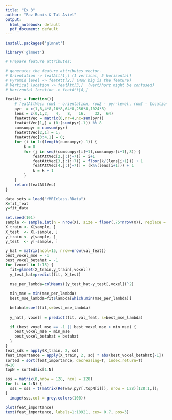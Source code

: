 ```yaml
---
title: "Ex 3"
author: "Paz Bunis & Tal Aviel"
output:
  html_notebook: default
  pdf_document: default
---
```


```r
install.packages('glmnet')
```

```r
library('glmnet')
```

```r
# Prepare feature attributes:

# generates the feature attributes vector.
# Orientation -> featAtt[1,] (1 vertical, 5 horizontal)  
# Pyramid level -> featAtt[2,] (How big is the feature)
# Vertical location -> featAtt[3,]  (vert/horz might be confused)
# Horizontal location -> featAtt[4,] 

featAtt = function(){
    # featAttVec: row1 - orientation, row2 - pyr-level, row3 - locationx, row4 - locationy
    pyr  = c(1,8,4*8,16*8,64*8,256*8,1024*8)
    lens = c(0,1,2,   4,   8,   16,    32,  64)
    featAttVec = matrix(0,nr=4,nc=sum(pyr))
    featAttVec[1,] = (0:(sum(pyr)-1)) %% 8
    cumsumpyr = cumsum(pyr)
    featAttVec[2,1] = 1;
    featAttVec[3:4,1] = 0;
    for (i in 1:(length(cumsumpyr)-1)) {
        k = 0
        for (j in seq((cumsumpyr[i]+1),cumsumpyr[i+1],8)) {
            featAttVec[2,j:(j+7)] = i+1
            featAttVec[3,j:(j+7)] = floor(k/(lens[i+1])) + 1
            featAttVec[4,j:(j+7)] = (k%%(lens[i+1])) + 1
            k = k + 1
        }
    }
    return(featAttVec)
}
```

```r
data_sets = load("fMRIclass.RData")
X=fit_feat
y=fit_data

set.seed(101)
sample <- sample.int(n = nrow(X), size = floor(.75*nrow(X)), replace = F)
X_train <- X[sample, ]
X_test  <- X[-sample, ]
y_train <- y[sample, ]
y_test  <- y[-sample, ]
```

```r
y_hat = matrix(ncol=15, nrow=nrow(val_feat))
best_voxel_mse = -1
best_voxel_betahat = -1
for (voxel in 1:15) {
  fit=glmnet(X_train,y_train[,voxel])
  y_test_hat=predict(fit, X_test)
  
  mse_per_lambda=colMeans((y_test_hat-y_test[,voxel])^2)
  
  min_mse = min(mse_per_lambda)
  best_mse_lambda=fit$lambda[which.min(mse_per_lambda)]
  
  betahat=coef(fit,s=best_mse_lambda)
  
  y_hat[, voxel] = predict(fit, val_feat, s=best_mse_lambda)
  
  if (best_voxel_mse == -1 || best_voxel_mse > min_mse) {
    best_voxel_mse = min_mse
    best_voxel_betahat = betahat
  }
}
feat_sds = apply(X_train, 2, sd)
feat_importance = apply(X_train, 2, sd) * abs(best_voxel_betahat[-1])
sorted = sort(feat_importance, decreasing=T, index.return=T)
N=10
topN = sorted$ix[1:N]

sss = matrix(0,nrow = 128, ncol = 128)
for (i in 1:N) {
  sss = sss + t(matrix(Re(wav.pyr[,topN[i]]), nrow = 128)[128:1,]);
}
  image(sss,col = grey.colors(100))

plot(feat_importance)
text(feat_importance, labels=1:10921, cex= 0.7, pos=3)

```


